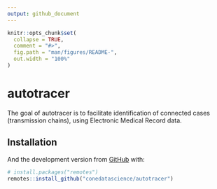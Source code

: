 ```yaml
---
output: github_document
---
```


<!-- README.md is generated from README.Rmd. Please edit that file -->

```r
knitr::opts_chunk$set(
  collapse = TRUE,
  comment = "#>",
  fig.path = "man/figures/README-",
  out.width = "100%"
)
```

# autotracer

<!-- badges: start -->
<!-- badges: end -->

The goal of autotracer is to facilitate identification of connected cases (transmission chains), using Electronic Medical Record data.

## Installation

And the development version from [GitHub](https://github.com/) with:

``` r
# install.packages("remotes")
remotes::install_github("conedatascience/autotracer")
```

